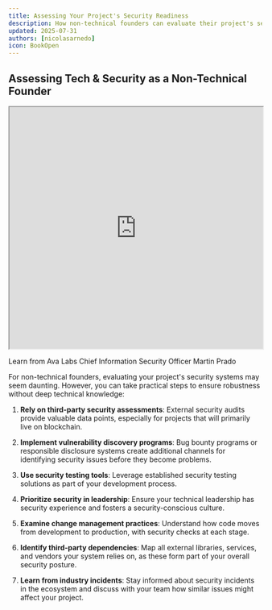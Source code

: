 ```yaml
---
title: Assessing Your Project's Security Readiness
description: How non-technical founders can evaluate their project's security
updated: 2025-07-31
authors: [nicolasarnedo]
icon: BookOpen
---
```


## Assessing Tech & Security as a Non-Technical Founder

<div style={{ margin: '2rem 0' }}>
  <iframe 
    src="https://drive.google.com/file/d/1zTfJgmw39ICMI6DPN4uXvD4GnGXGRzt_/preview" 
    width="100%" 
    height="480" 
    allow="autoplay"
    style={{ border: 'none', borderRadius: '8px' }}
  ></iframe>
  <p style={{ textAlign: 'center', marginTop: '1rem', fontSize: '0.95rem', color: '#666' }}>
    Learn from Ava Labs Chief Information Security Officer Martin Prado
  </p>
</div>

For non-technical founders, evaluating your project's security systems may seem daunting. However, you can take practical steps to ensure robustness without deep technical knowledge:

1. **Rely on third-party security assessments**: External security audits provide valuable data points, especially for projects that will primarily live on blockchain.

2. **Implement vulnerability discovery programs**: Bug bounty programs or responsible disclosure systems create additional channels for identifying security issues before they become problems.

3. **Use security testing tools**: Leverage established security testing solutions as part of your development process.

4. **Prioritize security in leadership**: Ensure your technical leadership has security experience and fosters a security-conscious culture.

5. **Examine change management practices**: Understand how code moves from development to production, with security checks at each stage.

6. **Identify third-party dependencies**: Map all external libraries, services, and vendors your system relies on, as these form part of your overall security posture.

7. **Learn from industry incidents**: Stay informed about security incidents in the ecosystem and discuss with your team how similar issues might affect your project.
